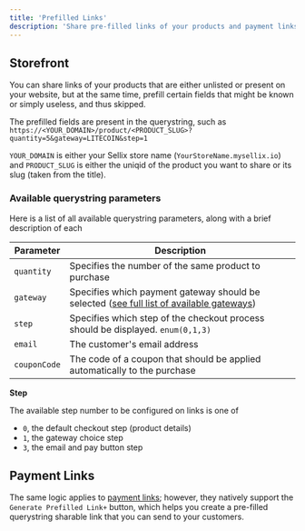 ```yaml
---
title: 'Prefilled Links'
description: 'Share pre-filled links of your products and payment links to improve conversions'
---
```


## Storefront

You can share links of your products that are either unlisted or present on your website, but at the same time, prefill certain fields that might be known or simply useless, and thus skipped.

The prefilled fields are present in the querystring, such as `https://<YOUR_DOMAIN>/product/<PRODUCT_SLUG>?quantity=5&gateway=LITECOIN&step=1`

<Info>`YOUR_DOMAIN` is either your Sellix store name (`YourStoreName.mysellix.io`) and `PRODUCT_SLUG` is either the uniqid of the product you want to share or its slug (taken from the title).</Info>

### Available querystring parameters

Here is a list of all available querystring parameters, along with a brief description of each

| Parameter | Description |
| --------- | ----------- |
| `quantity` | Specifies the number of the same product to purchase |
| `gateway` | Specifies which payment gateway should be selected ([see full list of available gateways](/api-reference/payment-methods)) |
| `step` | Specifies which step of the checkout process should be displayed. `enum(0,1,3)` |
| `email` | The customer's email address |
| `couponCode` | The code of a coupon that should be applied automatically to the purchase |

**Step**

The available step number to be configured on links is one of
- `0`, the default checkout step (product details)
- `1`, the gateway choice step
- `3`, the email and pay button step

## Payment Links

The same logic applies to [payment links](https://dashboard.sellix.io/links); however, they natively support the `Generate Prefilled Link+` button, which helps you create a pre-filled querystring sharable link that you can send to your customers.
